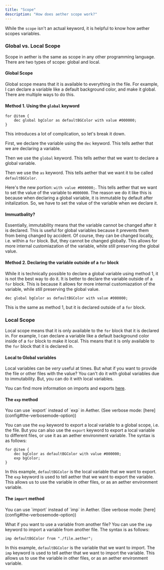 ```yaml
---
title: "Scope"
description: "How does aether scope work?"
---
```


While the `scope` isn't an actual keyword, it is helpful to know how aether scopes variables.

### Global vs. Local Scope

Scope in aether is the same as scope in any other programming language. There are two types of scope: global and local.

#### Global Scope

Global scope means that it is available to everything in the file. For example, I can declare a variable like a default background color, and make it global. There are multiple ways to do this.

#### Method 1. Using the `global` keyword

```aether
for @item {
    dec global bgColor as defaultBGColor with value #000000;
}
```

This introduces a lot of compilcation, so let's break it down.

First, we declare the variable using the `dec` keyword. This tells aether that we are declaring a variable.

Then we use the `global` keyword. This tells aether that we want to declare a global variable.

Then we use the `as` keyword. This tells aether that we want it to be called `defaultBGColor`.

Here's the new portion: `with value #000000;`. This tells aether that we want to set the value of the variable to `#000000`. The reason we do it like this is because when declaring a global variable, it is immutable by default after initalization. So, we have to set the value of the variable when we declare it.

#### Immuatbality?

Essentially, immutability means that the variable cannot be changed after it is declared. This is useful for global variables because it prevents them from being changed by accident. Of course, they can be changed locally, i.e. within a `for` block. But, they cannot be changed globally. This allows for more internal customiazation of the variable, white still preserving the global value.

#### Method 2. Declaring the variable outside of a `for` block

While it is technically possible to declare a global variable using method 1, it is not the best way to do it. It is better to declare the variable outside of a `for` block. This is because it allows for more internal customiazation of the variable, while still preserving the global value.

```aether
dec global bgColor as defaultBGColor with value #000000;
```

This is the same as method 1, but it is declared outside of a `for` block.

### Local Scope

Local scope means that it is only available to the `for` block that it is declared in. For example, I can declare a variable like a default background color inside of a `for` block to make it local.
This means that it is only available to the `for` block that it is declared in.

#### Local to Global variables

Local variables can be _very_ useful at times. But what if you want to provide the file or other files with the value? You can't do it with global variables due to immutability. But, you can do it with local variables.

<Tip>You can find more information on imports and exports [here](imports).</Tip>

#### The `exp` method

<Tip>
  You can use `export` instead of `exp` in Aether. (See verbose mode:
  [here](config#the-verbosemode-option))
</Tip>

You can use the `exp` keyword to export a local variable to a global scope, i.e. the file. But you can also use the `export` keyword to export a local variable to different files, or use it as an aether environment variable. The syntax is as follows:

```aether
for @item {
    dec bgColor as defaultBGColor with value #000000;
    exp bgColor;
}
```

In this example, `defaultBGColor` is the local variable that we want to export. The `exp` keyword is used to tell aether that we want to export the variable. This allows us to use the variable in other files, or as an aether environment variable.

#### The `import` method

<Tip>
  You can use `import` instead of `imp` in Aether. (See verbose mode:
  [here](config#the-verbosemode-option))
</Tip>

What if you want to use a variable from another file? You can use the `imp` keyword to import a variable from another file. The syntax is as follows:

```aether
imp defaultBGColor from "./file.aether";
```

In this example, `defaultBGColor` is the variable that we want to import. The `imp` keyword is used to tell aether that we want to import the variable. This allows us to use the variable in other files, or as an aether environment variable.
